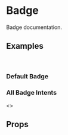 
<Meta title="Badge" component={Badge} />

# Badge
Badge documentation.

## Examples
<br />

### Default Badge
<Preview>
  <Story name="Default Badge">
    <Badge value="99+" />
  </Story>
</Preview>

### All Badge Intents
<Preview>
  <Story name="All Badge Intents">
    <>
      <div className="flex">
        <Badge className="mr-2" value="99+" intent="blue" />
        <Badge className="mr-2" value="99+" intent="green" />
        <Badge className="mr-2" value="99+" intent="indigo" />
        <Badge className="mr-2" value="99+" intent="orange" />
        <Badge className="mr-2" value="99+" intent="pink" />
        <Badge className="mr-2" value="99+" intent="purple" />
        <Badge className="mr-2" value="99+" intent="red" />
        <Badge className="mr-2" value="99+" intent="teal" />
        <Badge className="mr-2" value="99+" intent="yellow" />
      </div>
      <div className="flex mt-2">
        <Badge className="mr-2" value="99+" intent="blue" outline/>
        <Badge className="mr-2" value="99+" intent="green" outline/>
        <Badge className="mr-2" value="99+" intent="indigo" outline/>
        <Badge className="mr-2" value="99+" intent="orange" outline/>
        <Badge className="mr-2" value="99+" intent="pink" outline/>
        <Badge className="mr-2" value="99+" intent="purple" outline/>
        <Badge className="mr-2" value="99+" intent="red" outline/>
        <Badge className="mr-2" value="99+" intent="teal" outline/>
        <Badge className="mr-2" value="99+" intent="yellow" outline/>
      </div>
    </>
  </Story>
</Preview>

## Props
<Props of={Badge} />